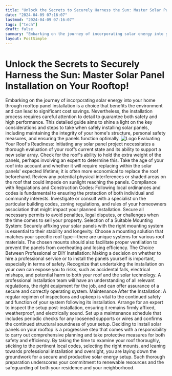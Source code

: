 ```yaml
---
title: "Unlock the Secrets to Securely Harness the Sun: Master Solar Panel Installation on Your Rooftop!"
date: "2024-04-09 07:16:07"
lastmod: "2024-04-09 07:16:07"
tags: ["tech"]
draft: false
summary: "Embarking on the journey of incorporating solar energy into your home through rooftop panel installation is a choice that benefits the environment and can lead to significant cost savings. Nevertheless, the installation process requires careful attention to detail to guarantee both safety and high performance. This detailed guide aims to shine a light on the key considerations and steps to take when safely installing solar panels, including maintaining the integrity of your home's structure, personal safety measures, and ensuring the panels function optimally."
layout: PostSimple
---
```

# Unlock the Secrets to Securely Harness the Sun: Master Solar Panel Installation on Your Rooftop!
Embarking on the journey of incorporating solar energy into your home through rooftop panel installation is a choice that benefits the environment and can lead to significant cost savings. Nevertheless, the installation process requires careful attention to detail to guarantee both safety and high performance. This detailed guide aims to shine a light on the key considerations and steps to take when safely installing solar panels, including maintaining the integrity of your home's structure, personal safety measures, and ensuring the panels function optimally.
<img alt="Logo" src="https://cdn.seniorsselection.com/src_image/829cdc8fb08c5895a4203d4df7d27973.webp"/>
Evaluating Your Roof's Readiness:
Initiating any solar panel project necessitates a thorough evaluation of your roof’s current state and its ability to support a new solar array.
Check for the roof's ability to hold the extra weight of the panels, perhaps involving an expert to determine this.
Take the age of your roof into account and whether it will require replacing within the solar panels' expected lifetime; it is often more economical to replace the roof beforehand.
Review any potential physical interferences or shaded areas on the roof that could impede on sunlight reaching the panels.
Compliance with Regulations and Construction Codes:
Following local ordinances and codes is fundamental to ensuring the protection of both individual and community interests.
Investigate or consult with a specialist on the particular building codes, zoning regulations, and rules of your homeowners association that might impact your planned installation.
Secure all necessary permits to avoid penalties, legal disputes, or challenges when the time comes to sell your property.
Selection of a Suitable Mounting System:
Securely affixing your solar panels with the right mounting system is essential to their stability and longevity.
Choose a mounting solution that matches your specific roof type—there are unique systems for various roof materials.
The chosen mounts should also facilitate proper ventilation to prevent the panels from overheating and losing efficiency.
The Choice Between Professional or DIY Installation:
Making a decision on whether to hire a professional service or to install the panels yourself is important, especially in terms of safety.
Recognize that undertaking the installation on your own can expose you to risks, such as accidental falls, electrical mishaps, and potential harm to both your roof and the solar technology.
A professional installation team will have an understanding of all relevant regulations, the right equipment for the job, and can offer assurance of a secure and correctly operating system.
Maintenance After the Installation:
A regular regimen of inspections and upkeep is vital to the continued safety and function of your system following its installation.
Arrange for an expert to inspect the setup post-installation, ensuring it remains firmly affixed, weatherproof, and electrically sound.
Set up a maintenance schedule that includes periodic checks for any loosened supports or wires and confirms the continued structural soundness of your setup.
Deciding to install solar panels on your rooftop is a progressive step that comes with a responsibility to carry out comprehensive planning and take protective measures for both safety and efficiency. By taking the time to examine your roof thoroughly, sticking to the pertinent local codes, selecting the right mounts, and leaning towards professional installation and oversight, you are laying down the groundwork for a secure and productive solar energy setup. Such thorough preparation underscores your commitment to renewable resources and the safeguarding of both your residence and your neighborhood.
        